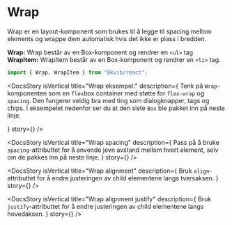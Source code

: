 
<Meta of={WrapStories} />

<DocsContainer>

# Wrap

Wrap er en layout-komponent som brukes til å legge til spacing mellom elements og wrappe dem automatisk hvis det ikke er plass i bredden.

**Wrap:** Wrap består av en Box-komponent og rendrer en `<ul>` tag\
**WrapItem:** WrapItem består av en Box-komponent og rendrer en `<li>` tag.

```jsx
import { Wrap, WrapItem } from "@kvib/react";
```

<Feedback component="Wrap" />

<DocsStory
  isVertical
  title="Wrap eksempel:"
  description={
    <Text>
Tenk på <code>Wrap</code>-komponenten som en <code>flex</code>box container med støtte for <code>flex-wrap</code> og <code>spacing</code>. Den fungerer veldig bra med ting som dialogknapper, tags og chips.
I eksempelet nedenfor ser du at den siste <code>Box</code> ble pakket inn på neste linje.
</Text>

}
story={<Canvas of={WrapStories.Preview} sourceState="hidden" />}
/>

<DocsStory
  isVertical
  title="Wrap spacing"
  description={
    <Text>
      Pass på å bruke <code>spacing</code>-attributtet for å anvende jevn avstand mellom hvert element, selv om de
      pakkes inn på neste linje.
    </Text>
  }
  story={<Canvas of={WrapStories.WrapSpacing} sourceState="hidden" />}
/>

<DocsStory
  isVertical
  title="Wrap alignment"
  description={
    <Text>
      Bruk <code>align</code>-attributtet for å endre justeringen av child elementene langs tversaksen.
    </Text>
  }
  story={<Canvas of={WrapStories.WrapAlignment} sourceState="hidden" />}
/>

<DocsStory
  isVertical
  title="Wrap alignment justify"
  description={
    <Text>
      Bruk <code>justify</code>-attributtet for å endre justeringen av child elementene langs hovedaksen.
    </Text>
  }
  story={<Canvas of={WrapStories.WrapAlignmentJustify} sourceState="hidden" />}
/>

</DocsContainer>
